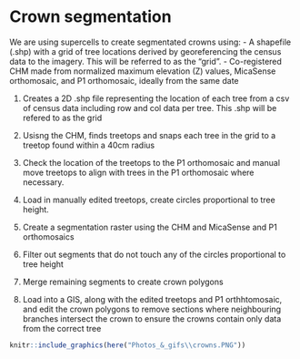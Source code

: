 # Crown segmentation 

We are using supercells to create segmentated crowns using:
  - A shapefile (.shp) with a grid of tree locations derived by georeferencing the census data to the imagery. This will be referred to as the “grid”. 
  - Co-registered CHM made from normalized maximum  elevation (Z) values, MicaSense orthomosaic, and P1 orthomosaic, ideally from the same date 



1. Creates a 2D .shp file representing the location of each tree from a csv of census data including row and col data per tree. This .shp will be refered to as the grid 

2.  Usisng the CHM, finds treetops and snaps each tree in the grid to a treetop found within a 40cm radius 

3. Check the location of the treetops to the P1 orthomosaic and manual move treetops to align with trees in the P1 orthomosaic where necessary. 

4. Load in manually edited treetops, create circles proportional to tree height. 

5. Create a segmentation raster using the CHM and MicaSense and P1 orthomosaics 

6. Filter out segments that do not touch any of the circles proportional to tree height 

7. Merge remaining segments to create crown polygons 

8. Load into a GIS, along with the edited treetops and P1 orthhtomosaic, and edit the crown polygons to remove sections where neighbouring branches intersect the crown to ensure the crowns contain only data from the correct tree 


```r
knitr::include_graphics(here("Photos_&_gifs\\crowns.PNG"))
```
